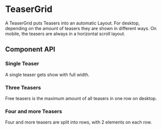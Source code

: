 
<Meta title="Components/TeaserGrid" component={TeaserGrid} />

# TeaserGrid

A TeaserGrid puts Teasers into an automatic Layout. For desktop, depending on the amount
of teasers they are shown in different ways. On mobile, the teasers are always in a
horizontal scroll layout.

## Component API

### Single Teaser

A single teaser gets show with full width.

<Canvas>
  <Story story={SingleChild} />
</Canvas>


### Three Teasers

Free teasers is the maximum amount of all teasers in one row on desktop.

<Canvas>
  <Story story={ThreeChildren} />
</Canvas>

### Four and more Teasers

Four and more teasers are split into rows, with 2 elements on each row.

<Canvas>
  <Story story={FourChildren} />
</Canvas>